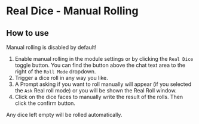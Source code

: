 
# Real Dice - Manual Rolling

<ModuleInfo/>

## How to use

<Callout type='warning' emoji='⚠️'>
    Manual rolling is disabled by default!
</Callout>

1. Enable manual rolling in the module settings or by clicking the `Real Dice` toggle button. You can find the button above the chat text area to the right of the `Roll Mode` dropdown.
2. Trigger a dice roll in any way you like.
3. A Prompt asking if you want to roll manually will appear (if you selected the `Ask` Real roll mode) or you will be shown the Real Roll window.
4. Click on the dice faces to manually write the result of the rolls. Then click the confirm button.

Any dice left empty will be rolled automatically.


